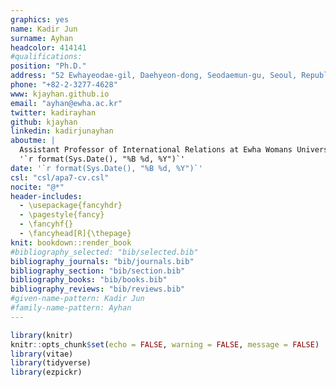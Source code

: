 ```yaml
---
graphics: yes
name: Kadir Jun
surname: Ayhan
headcolor: 414141
#qualifications: 
position: "Ph.D."
address: "52 Ewhayeodae-gil, Daehyeon-dong, Seodaemun-gu, Seoul, Republic of Korea"
phone: "+82-2-3277-4628"
www: kjayhan.github.io
email: "ayhan@ewha.ac.kr"
twitter: kadirayhan
github: kjayhan
linkedin: kadirjunayhan
aboutme: |
  Assistant Professor of International Relations at Ewha Womans University Graduate School of International Studies.  
  '`r format(Sys.Date(), "%B %d, %Y")`'
date: '`r format(Sys.Date(), "%B %d, %Y")`'
csl: "csl/apa7-cv.csl"
nocite: "@*"
header-includes:
  - \usepackage{fancyhdr}
  - \pagestyle{fancy}
  - \fancyhf{}
  - \fancyhead[R]{\thepage}
knit: bookdown::render_book
#bibliography_selected: "bib/selected.bib"
bibliography_journals: "bib/journals.bib"
bibliography_section: "bib/section.bib"
bibliography_books: "bib/books.bib"
bibliography_reviews: "bib/reviews.bib"
#given-name-pattern: Kadir Jun
#family-name-pattern: Ayhan
---
```


```r
library(knitr)
knitr::opts_chunk$set(echo = FALSE, warning = FALSE, message = FALSE)
library(vitae)
library(tidyverse)
library(ezpickr)
```
